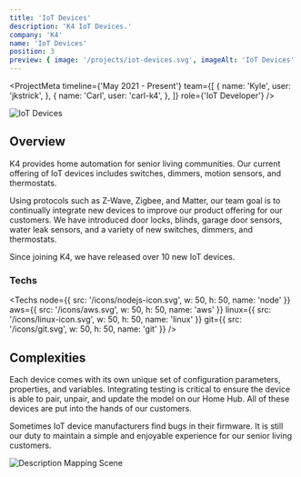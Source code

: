 ```yaml
---
title: 'IoT Devices'
description: 'K4 IoT Devices.'
company: 'K4'
name: 'IoT Devices'
position: 3
preview: { image: '/projects/iot-devices.svg', imageAlt: 'IoT Devices' }
---
```


<ProjectMeta
  timeline={'May 2021 - Present'}
  team={[
    {
      name: 'Kyle',
      user: 'jkstrick',
    },
    {
      name: 'Carl',
      user: 'carl-k4',
    },
  ]}
  role={'IoT Developer'}
/>

<Image
  src="/projects/iot-devices.svg"
  alt="IoT Devices"
  width={1200}
  height={650}
  loading="lazy"
  className="mx-auto"
/>

## Overview

K4 provides home automation for senior living communities. Our current offering of IoT devices includes switches, dimmers, motion sensors, and thermostats.

Using protocols such as Z-Wave, Zigbee, and Matter, our team goal is to continually integrate new devices to improve our product offering for our customers. We have introduced door locks, blinds, garage door sensors, water leak sensors, and a variety of new switches, dimmers, and thermostats.

Since joining K4, we have released over 10 new IoT devices.

### Techs

<Techs
  node={{ src: '/icons/nodejs-icon.svg', w: 50, h: 50, name: 'node' }}
  aws={{ src: '/icons/aws.svg', w: 50, h: 50, name: 'aws' }}
  linux={{ src: '/icons/linux-icon.svg', w: 50, h: 50, name: 'linux' }}
  git={{ src: '/icons/git.svg', w: 50, h: 50, name: 'git' }}
/>

## Complexities

Each device comes with its own unique set of configuration parameters, properties, and variables. Integrating testing is critical to ensure the device is able to pair, unpair, and update the model on our Home Hub. All of these devices are put into the hands of our customers.

Sometimes IoT device manufacturers find bugs in their firmware. It is still our duty to maintain a simple and enjoyable experience for our senior living customers.

<Image
  src="/projects/description-mapping-scene.svg"
  alt="Description Mapping Scene"
  width={1200}
  height={650}
  loading="lazy"
  className="mx-auto"
/>
